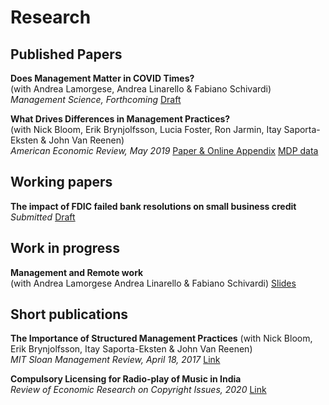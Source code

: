 # Research

## Published Papers

**Does Management Matter in COVID Times?**  
(with Andrea Lamorgese, Andrea Linarello & Fabiano Schivardi)  
*Management Science, Forthcoming* [Draft](https://drive.google.com/file/d/1JncOAwR5ky1BbKtDIkNwoo-dhJrCQ9uc/view)

**What Drives Differences in Management Practices?**  
(with Nick Bloom, Erik Brynjolfsson, Lucia Foster, Ron Jarmin, Itay Saporta-Eksten & John Van Reenen)  
*American Economic Review, May 2019* 
[Paper & Online Appendix](https://www.aeaweb.org/articles?id=10.1257/aer.20170491)
[MDP data](https://drive.google.com/file/d/1Q20TCarWo9sWF6am7JvEtEflkAc1zG5z/view)

## Working papers

**The impact of FDIC failed bank resolutions on small business credit**  
*Submitted* [Draft](https://drive.google.com/file/d/152d_ez2Ki7TFE7zsf4CgUfiGpHWYCH9k/view?usp=sharing)

## Work in progress

**Management and Remote work**  
(with Andrea Lamorgese Andrea Linarello & Fabiano Schivardi)
[Slides](research/MOPS_WFH_patnaik.pdf)


## Short publications

**The Importance of Structured Management Practices**
(with Nick Bloom, Erik Brynjolfsson, Itay Saporta-Eksten & John Van Reenen)   
*MIT Sloan Management Review, April 18, 2017* [Link](https://sloanreview.mit.edu/article/the-importance-of-structured-management-practices/)

**Compulsory Licensing for Radio-play of Music in India**  
*Review of Economic Research on Copyright Issues, 2020* [Link](http://www.serci.org/rerci_files/2020/patnaik.pdf)


